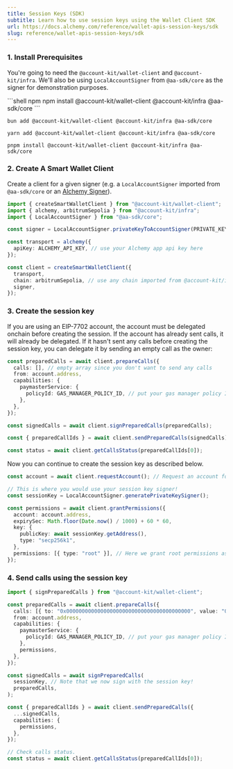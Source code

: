 ```yaml
---
title: Session Keys (SDK)
subtitle: Learn how to use session keys using the Wallet Client SDK
url: https://docs.alchemy.com/reference/wallet-apis-session-keys/sdk
slug: reference/wallet-apis-session-keys/sdk
---
```


### 1. Install Prerequisites

You're going to need the `@account-kit/wallet-client` and `@account-kit/infra`. We'll also be using `LocalAccountSigner` from `@aa-sdk/core` as the signer for demonstration purposes.

<CodeGroup>
```shell npm
npm install @account-kit/wallet-client @account-kit/infra @aa-sdk/core
```

```shell bun
bun add @account-kit/wallet-client @account-kit/infra @aa-sdk/core
```

```shell yarn
yarn add @account-kit/wallet-client @account-kit/infra @aa-sdk/core
```

```shell pnpm
pnpm install @account-kit/wallet-client @account-kit/infra @aa-sdk/core
```

</CodeGroup>

### 2. Create A Smart Wallet Client

Create a client for a given signer (e.g. a `LocalAccountSigner` imported from `@aa-sdk/core` or an [Alchemy Signer](/docs/wallets/signer/what-is-a-signer#alchemy-signer)).

```ts
import { createSmartWalletClient } from "@account-kit/wallet-client";
import { alchemy, arbitrumSepolia } from "@account-kit/infra";
import { LocalAccountSigner } from "@aa-sdk/core";

const signer = LocalAccountSigner.privateKeyToAccountSigner(PRIVATE_KEY); // we use a private key signer as an example here

const transport = alchemy({
  apiKey: ALCHEMY_API_KEY, // use your Alchemy app api key here
});

const client = createSmartWalletClient({
  transport,
  chain: arbitrumSepolia, // use any chain imported from @account-kit/infra here
  signer,
});
```

### 3. Create the session key

<Accordion title="Using EIP-7702?">

If you are using an EIP-7702 account, the account must be delegated onchain
before creating the session. If the account has already sent calls, it will
already be delegated. If it hasn't sent any calls before creating the session
key, you can delegate it by sending an empty call as the owner:

```ts
const preparedCalls = await client.prepareCalls({
  calls: [], // empty array since you don't want to send any calls
  from: account.address,
  capabilities: {
    paymasterService: {
      policyId: GAS_MANAGER_POLICY_ID, // put your gas manager policy ID here
    },
  },
});

const signedCalls = await client.signPreparedCalls(preparedCalls);

const { preparedCallIds } = await client.sendPreparedCalls(signedCalls);

const status = await client.getCallsStatus(preparedCallIds[0]);
```

Now you can continue to create the session key as described below.

</Accordion>

```ts
const account = await client.requestAccount(); // Request an account for the owner signer

// This is where you would use your session key signer!
const sessionKey = LocalAccountSigner.generatePrivateKeySigner();

const permissions = await client.grantPermissions({
  account: account.address,
  expirySec: Math.floor(Date.now() / 1000) + 60 * 60,
  key: {
    publicKey: await sessionKey.getAddress(),
    type: "secp256k1",
  },
  permissions: [{ type: "root" }], // Here we grant root permissions as an example, but this is not advised in production!
});
```

### 4. Send calls using the session key

```ts
import { signPreparedCalls } from "@account-kit/wallet-client";

const preparedCalls = await client.prepareCalls({
  calls: [{ to: "0x0000000000000000000000000000000000000000", value: "0x0" }],
  from: account.address,
  capabilities: {
    paymasterService: {
      policyId: GAS_MANAGER_POLICY_ID, // put your gas manager policy ID here
    },
    permissions,
  },
});

const signedCalls = await signPreparedCalls(
  sessionKey, // Note that we now sign with the session key!
  preparedCalls,
);

const { preparedCallIds } = await client.sendPreparedCalls({
  ...signedCalls,
  capabilities: {
    permissions,
  },
});

// Check calls status.
const status = await client.getCallsStatus(preparedCallIds[0]);
```
